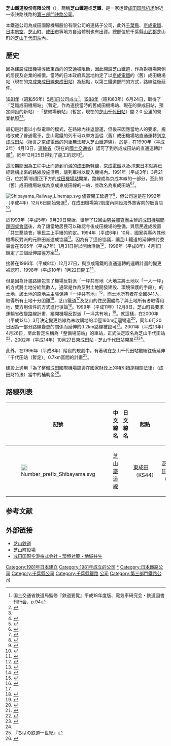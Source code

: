 {{About|公司|该公司运营的铁路线路|芝山铁道线}}
{{Infobox company
| name                = 芝山鐵道股份有限公司
| name_en             = Shibayama Railway Co,.Ltd.
| native_name         = 芝山鉄道株式会社
| native_name_lang    = ja
| logo                = [[File:Shibayama_Railway_Logo_with_Company_name.svg|120px]]
| image               = [[File:SR-shibayamachiyoda-2.jpg|240px]]
| image_size          = 
| caption             = 
| type                = [[股份有限公司|股份有限公司]]
| original_text       = 
| other_text          = 
| traded_as           = 
| com_code            =
| ROC_UBN             = 
| fate                = 
| predecessor         = 
| successor           = 
| foundation          = {{Start date|1981|5|1}}
| defunct             = <!-- {{End date|YYYY|MM|DD}} -->
| location            = [[千叶县|千叶县]][[山武郡|山武郡]][[芝山町|芝山町]]香山新田148-1
| locations           = 
| area_served         = 
| founder             = 
| chairman            = 
| president           = 
| MD                  = 
| GM                  = 
| CEO                 = 
| COO                 = 
| CFO                 = 
| CMO                 = 
| key_people          = 波津久和章
| industry            = 陸運業
| products            = 
| services            = 
| revenue             = 
| operating_income    = 
| net_income          = 
| aum                 = <!-- Only used with financial services companies -->
| assets              = 
| equity              = 
| owner               = 
| num_employees       = 
| parent              = 
| divisions           = 
| subsid              = 
| homepage            = http://www.sibatetu.co.jp/
| zip_code            = 
| telephone_no        = 
| slogan              = 
| capital             = 
| market_value        = 
| P/E ratio           = 
| earnings per share  = 
| Net asset value     = 
| accounting_period   = 
| major_shareholder   = 成田国际机场股份有限公司 68.39%<br />[[千叶县|千叶县]] 14.59%<br />[[日本航空|日本航空]]股份有限公司 3.46%<br />[[京成电铁|京成电铁]]股份有限公司 3.46%<br />[[瑞穗实业银行|瑞穗实业银行]]股份有限公司 1.48%<br />其它 （2006年3月31日現在）
| footnotes           = 
}}
'''芝山鐵道股份有限公司'''（{{jpn|j=芝山鉄道|hg=しばやまてつどう|rm=Shibayama Tetsudō|f=y}}），簡稱'''芝山鐵道'''或'''芝鐵'''，是一家运营[[成田国际机场|成田国际机场]]附近一条铁路线路的[[日本第三部門鐵道|第三部門铁路公司]]。

本鐵道公司為成田國際機場股份有限公司的連結子公司，此外[[千葉縣|千葉縣]]、[[京成電鐵|京成電鐵]]、[[日本航空|日本航空]]、[[芝山町|芝山町]]、[[成田市|成田市]]等地方自治體制也有出資。總部位於千葉縣[[山武郡|山武郡]]芝山町的[[芝山千代田站|芝山千代田站]]內。

== 歷史 ==
因為建設成田機場導致東西向的交通被阻斷，因此開設芝山鐵道，作為對機場東側的居民及企業的補償。當時的日本政府與當地約定了以[[京成電鐵|京成電鐵]]的（舊）成田機場站（現在的[[京成東成田線|京成東成田線]][[東成田站|東成田站]]）為起點，以第三鐵道部門的方式，路線往後延伸。

[[1981年|1981年]]（[[昭和|昭和]]56年）[[5月1日|5月1日]]公司成立<ref name="youran">国土交通省鉄道局監修『鉄道要覧』平成18年度版、電気車研究会・鉄道図書刊行会、p.94</ref>。[[1988年|1988年]]（昭和63年）6月24日，取得了「芝鐵成田機場站」（暫定，作為連接當時的舊成田機場站、現在的東成田站，預定開設的新站）-「整備場前站」（暫定，現在的[[芝山千代田站|芝山千代田站]]）間 2.0 公里的營業執照<ref name="chibanippo1988625">{{Cite news | title = 芝山鉄道に免許 | newspaper = [[千葉日報|千葉日報]]| publisher = 千葉日報社 | date = 1988-06-25}}</ref><ref name="youran" />。

最初是計畫以小型電車的模式，在路線內往返營運，但後來因應當地人的要求，規格改成了普通電車，芝山電鐵的列車可以單方面從（舊）成田機場站直通運轉到[[京成成田站|京成成田站]]（換言之京成電鐵的列車無法駛入芝山鐵道線）。於是，在1990年（平成2年）4月13日，[[運輸省|運輸省]]（現在的[[國土交通省|國土交通省]]）認可了到京成成田站的直通運轉計畫<ref name="chibanippo1990414">{{Cite news| title = 京成成田駅乗り入れ 「芝山鉄道」運輸省が認可 | newspaper = 千葉日報 | publisher = 千葉日報社 | date = 1990-04-14}}</ref>，同年12月25日得到了施工的認可<ref name="chibanippo19901226">{{Cite news| title = 芝山鉄道の工事認可 93年4月末開通目指す| newspaper = 千葉日報 | publisher = 千葉日報社 | date = 1990-12-26}}</ref>。

這段期間因為工程中止而遭到消滅的[[成田新幹線|成田新幹線]]，[[京成電鐵|京成電鐵]]以及[[JR東日本|JR東日本]]就將已經建構出來的路線設施活用，讓列車得以駛入機場內。1991年（平成3年）3月21日，位於第1航廈正下方的[[成田機場站|成田機場站]]開業，路線成為京成本線的一部分，至此的（舊）成田機場站成為京成東成田線的一站，並改名為東成田站<ref name="asahi1991319">{{Cite news| title = 都心と空直結 成田空港地下駅が開業 | newspaper = [[朝日新聞|朝日新聞]] | publisher = 朝日新聞社
  | date = 1991-03-19}}</ref><ref name="chibanippo1991320">{{Cite news| title = 待望の成田高速鉄道が開業 空港と直結、都心へ1時間 新アクセス門出祝う | newspaper = 千葉日報 | publisher = 千葉日報社 | date = 1991-03-20}}</ref>。

[[File:Shibayama_Railway_Linemap.svg|thumb]]
儘管開工延遲了<ref name="chibanippo1994726">{{Cite news| title = 芝山鉄道どうなる 未開通のまま13年余 計画の見直し論も 成田空港増設絡み | newspaper = 千葉日報 | publisher = 千葉日報社 | date =1994-07-26}}</ref>，但公司還是在1992年（平成4年）12月6日開始營運<ref name="mainichi1992126">{{Cite news| title = 「立派」と「心配」のオープン きょう成田第二ターミナルビル | newspaper = 千葉日報 | publisher = 千葉日報社 | date = 1992-12-06}}</ref>，在成田機場第2航廈內開設海外旅客向的販賣店<ref name="yomiuri19921223">{{Cite news| title = 芝山鉄道が新規事業 空港2ビル開業で | newspaper = [[読売新聞|読売新聞]] | publisher = 読売新聞社 | date = 1992-12-23}}</ref>。

於1993年（平成5年）9月20日開始，舉辦了12回由[[隅谷三喜男|隅谷調査團]]主辦的[[成田機場問題圓桌會議|成田機場問題圓桌會議]]後，為了讓當地居民可以確認今後成田機場的整備，與居民達成設置「共生懇談會」等民主上手續的約定。1994年（平成6年）10月，國家與縣內其他機場反對派的元熱田派達成協議<ref name="chibanippo19941012">{{Cite news| title = 元熱田派、調停受け入れ 話し合いの場は共生懇に | newspaper = 千葉日報 | publisher = 千葉日報社 | date = 1994-10-12 }}</ref>。因為有了這份協議，讓芝山鐵道的延伸檢討委員會在1995年（平成7年）1月31日得以開始活動<ref name="chibanippo199521">{{Cite news | title = 芝山鉄道 延伸検討委が初会合 現行計画3年めどに 沿線住民らと緊密に連携 | newspaper = 千葉日報 | publisher = 千葉日報社 | date = 1995-02-01}}</ref>，1996年（平成8年）4月1日鎖定了三個延伸路徑方案<ref name="chibanippo1996412">{{Cite news | title = 芝山鉄道延伸 3ルートから選択 東側・西側・中央区域 一年以内に決定へ| newspaper = 千葉日報 | publisher = 千葉日報社 | date = 1996-04-12}}</ref>。

接著在1996年（平成8年）12月27日，與京成電鐵的直通運轉的運轉計畫的變更被認可，1998年（平成10年）1月22日開工<ref>{{Cite journal|和書 |date = 1998-4 |journal = [[鉄道ピクトリアル|鉄道ピクトリアル]] |volume = 48 |issue = 4 |page = 110 |publisher = [[電気車研究会|電気車研究会]] }}</ref>。

但是因為計畫路線包含了機場反對派「一坪共有地（大地主將土地以「一人一坪」的方式將土地分給無數人，通常是作為反對土地開發建設、環境保護的手段）」的土地，該土地的原地主主張保持「一坪共有地」<ref name="chibanippo1999212">{{Cite news| title = 一坪共有地維持求める 芝山鉄道ルート上 元の地主が手紙 | newspaper = 千葉日報 | publisher = 千葉日報社 | date = 1999-02-12}}</ref>，而土地所有者在全國841人，取得所有土地十分困難<ref name="chibanippo199926">{{Cite news| title = 共有地解消求め手紙郵送 芝山鉄道建設で 芝山町が全国841地権者に | newspaper = 千葉日報 | publisher = 千葉日報社 | date = 1999-02-06}}</ref>，芝山鐵道<ref name="chibanippo199926" />及芝山的住民團體為了與土地所有者取得用地，雙方用信件的方式進行爭論<ref name="chibanippo1999223">{{Cite news| title = 一坪共有地の解消呼び掛け 芝山の住民団体が文書郵送 | newspaper = 千葉日報 | publisher = 千葉日報社 | date = 1999-02-23}}</ref>。1999年（平成11年）12月8日，芝山町長要求運輸省改變路線計畫，繞開機場反對派「一坪共有地」<ref name="chibanippo1999129">{{Cite news | title = 一坪共有地避け建設を 芝山鉄道ルート変更など要望 町長ら運輸省に | newspaper = 千葉日報 | publisher = 千葉日報社 | date = 1999-12-09}}</ref>。就這樣，在2000年（平成12年）3月決定變更路線為未收購地的半徑160m迂迴彎道<ref name="chibanippo2000330">{{Cite news| title = 「一坪」避け東に30メートル 芝山鉄道 う回ルート決定 | newspaper = 千葉日報 | publisher = 千葉日報社 | date = 2000-03-30}}</ref>，同年6月20日因為一部分路線變更的關係而延伸的0.2km路線被認可<ref name="chibanippo2000621">{{Cite news| title = う回ルート建設認可 芝山鉄道 2002年秋開業へ | newspaper = 千葉日報 | publisher = 千葉日報社 | date = 2000-06-21}}</ref>。2001年（平成13年）4月26日，至此暫定名稱為「整備場前站」的車站，正式決定取名為芝山千代田站<ref name="chibanippo2001428">{{Cite news| title = 芝山千代田に新駅名決まる 来秋開通の芝山鉄道 | newspaper = 千葉日報 | publisher = 千葉日報社 | date = 2001-04-28}}</ref>，[[2002年|2002年]]（平成14年）[[10月27日|10月27日]]東成田站 - 芝山千代田站開業<ref name="chibanippo20021027">{{Cite news| title = 芝山鉄道きょう開業 空港を抜け都心と直結 地元待望、式典で祝う アート展 | newspaper = 千葉日報 | publisher = 千葉日報社 | date = 2002-10-27}}</ref><ref name="youran" />。

此外，在1996年（平成8年）階段的規劃中，有著現在芝山千代田站繼續往後延伸「千代田站（暫定）」0.7km區間的計畫<ref name="chiba">『ちばの鉄道一世紀』{{harv|白土貞夫|1996|p=311}}</ref>。

建設上適用「為了整備成田國際機場周邊在國家財政上的特別措施相關法律」（成田財特法）當中的補助金<ref>{{Cite web |date=2014年9月 |url=https://www.pref.chiba.lg.jp/kuushin/documents/seibikeikaku_.pdf |title=成田国際空港周辺地域整備計画 |format=PDF |publisher= |accessdate=2017-03-06 |archive-date=2017-03-06 |archive-url=https://web.archive.org/web/20170306210404/https://www.pref.chiba.lg.jp/kuushin/documents/seibikeikaku_.pdf |dead-url=yes }}</ref>。

== 路線列表 ==
{| class="wikitable sortable"
|-
!記號
!style="width: 4em"|中文線名
!style="width: 4em"|日文線名
!class="unsortable"|起點
!class="unsortable"|終點
!style="width: 4em"|距離（公里）
|-
|[[File:Number_prefix_Shibayama.svg|20px]]
|[[芝山鐵道線|芝山鐵道線]]
|{{lang|ja|芝山鉄道線}}
|[[東成田站|東成田]]（KS44）
|[[芝山千代田站|芝山千代田]]（SR01）
|2.2
|}

== 参考文献 ==
{{Reflist|colwidth=30em}}

== 外部链接 ==
{{commonscat|Shibayama Railway}}
* [http://www.sibatetu.co.jp/ 芝山鉄道] {{Wayback|url=http://www.sibatetu.co.jp/ |date=20210417124034 }}
* [http://www.town.shibayama.lg.jp/ 芝山町役場] {{Wayback|url=http://www.town.shibayama.lg.jp/ |date=20210130184521 }}
* [http://www.naa.jp/jp/csr/ 成田国際空港株式会社 - 環境対策・地域共生] {{Wayback|url=http://www.naa.jp/jp/csr/ |date=20210417125108 }}

{{東成田線·芝山鐵道線}}
{{東京大眾運輸}}
{{成田國際機場鐵道交通}}
{{DEFAULTSORT:Shabayama-Tetsudou}}
{{Portal bar|日本|千葉|日本鐵路|鐵路|航空|企業}}
[[Category:1981年日本建立|Category:1981年日本建立]]
[[Category:1981年成立的公司|Category:1981年成立的公司]]
[[Category:芝山鐵道|*]]
[[Category:日本鐵路公司|Category:日本鐵路公司]]
[[Category:千葉縣公司|Category:千葉縣公司]]
[[Category:千葉縣鐵路|Category:千葉縣鐵路]]
[[Category:成田國際機場鐵道|公司]]
[[Category:第三部門鐵路公司|Category:第三部門鐵路公司]]